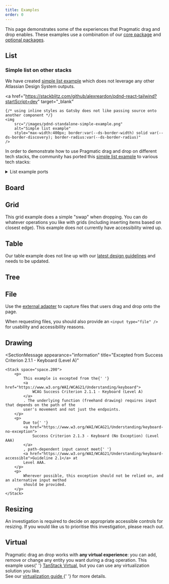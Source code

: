 ```yaml
---
title: Examples
order: 0
---
```




This page demonstrates some of the experiences that Pragmatic drag and drop enables. These examples
use a combination of our [core package](/components/pragmatic-drag-and-drop/core-package) and
[optional packages](/components/pragmatic-drag-and-drop/optional-packages).

## List

<Example Component={ListExample} appearance="showcase-only" />

### Simple list on other stacks

We have created [simple list example](https://github.com/alexreardon/pdnd-react-tailwind) which does
not leverage any other Atlassian Design System outputs.

<a
	href="https://stackblitz.com/github/alexreardon/pdnd-react-tailwind?startScript=dev"
	target="_blank"
>
	{/* using inline styles as Gatsby does not like passing source onto another component */}
	<img
		src="/images/pdnd-standalone-simple-example.png"
		alt="Simple list example"
		style="max-width:400px; border:var(--ds-border-width) solid var(--ds-border-discovery); border-radius:var(--ds-border-radius)"
	/>
</a>

In order to demonstrate how to use Pragmatic drag and drop on different tech stacks, the community
has ported this [simple list example](https://github.com/alexreardon/pdnd-react-tailwind) to various
tech stacks:

<details>
  <summary>List example ports</summary>

<br />

<SectionMessage appearance="warning">

These examples have been contributed by a mixture of Atlassian and non-Atlassian contributors.
Please use caution when viewing and running these examples.

</SectionMessage>

<br />
<br />

| Technologies                             | Source                                                         | Standalone example                                                                                   | Author(s)                                         |
| ---------------------------------------- | -------------------------------------------------------------- | ---------------------------------------------------------------------------------------------------- | ------------------------------------------------- |
| `React` + `TailwindCSS` + `TypeScript`   | [Github](https://github.com/alexreardon/pdnd-react-tailwind)   | [Run on StackBlitz](https://stackblitz.com/github/alexreardon/pdnd-react-tailwind?startScript=dev)   | [@alexandereardon](https://x.com/alexandereardon) |
| `TailwindCSS` + `TypeScript`             | [Github](https://github.com/alexreardon/pdnd-vanilla-tailwind) | [Run on StackBlitz](https://stackblitz.com/github/alexreardon/pdnd-vanilla-tailwind?startScript=dev) | [@alexandereardon](https://x.com/alexandereardon) |
| `SolidJS` + `TailwindCSS` + `TypeScript` | [Github](https://github.com/dotnize/pdnd-solid-tailwind)       | [Run on StackBlitz](https://stackblitz.com/github/dotnize/pdnd-solid-tailwind?startScript=dev)       | [@dotnize](https://x.com/dotnize)                 |

</details>

## Board

<Example Component={BoardExample} appearance="showcase-only" />

## Grid

<SectionMessage appearance="information">

This grid example does a simple "swap" when dropping. You can do whatever operations you like with
grids (including inserting items based on closest edge). This example does not currently have
accessibility wired up.

</SectionMessage>

<Example Component={GridExample} appearance="showcase-only" />

## Table

<SectionMessage appearance="information" title="Needs updating">

Our table example does not line up with our
[latest design guidelines](/components/pragmatic-drag-and-drop/design-guidelines) and needs to be
updated.

</SectionMessage>

<Example Component={TableExample} appearance="showcase-only" />

## Tree

<Example Component={TreeExample} appearance="showcase-only" />

## File

Use the [external adapter](/components/pragmatic-drag-and-drop/adapters/external) to capture files
that users drag and drop onto the page.

When requesting files, you should also provide an `<input type="file" />` for usability and
accessibility reasons.

<Example Component={FileExample} appearance="showcase-only" />

## Drawing

<SectionMessage
	appearance="information"
	title="Excepted from Success Criterion 2.1.1 - Keyboard (Level A)"
>
	<Stack space="space.200">
		<p>
			This example is excepted from the{' '}
			<a href="https://www.w3.org/WAI/WCAG21/Understanding/keyboard">
				WCAG Success Criterion 2.1.1 - Keyboard (Level A)
			</a>
			. The underlying function (freehand drawing) requires input that depends on the path of the
			user's movement and not just the endpoints.
		</p>
		<p>
			Due to{' '}
			<a href="https://www.w3.org/WAI/WCAG21/Understanding/keyboard-no-exception">
				Success Criterion 2.1.3 - Keyboard (No Exception) (Level AAA)
			</a>
			, path-dependent input cannot meet{' '}
			<a href="https://www.w3.org/WAI/WCAG21/Understanding/keyboard-accessible">Guideline 2.1</a> at
			Level AAA.
		</p>
		<p>
			Wherever possible, this exception should not be relied on, and an alternative input method
			should be provided.
		</p>
	</Stack>
</SectionMessage>

<Example Component={DrawingExample} appearance="showcase-only" />

## Resizing

<SectionMessage appearance="information" title="Accessibility guidance in progress">
	<p>
		An investigation is required to decide on appropriate accessible controls for resizing. If you
		would like us to prioritise this investigation, please reach out.
	</p>
</SectionMessage>

<Example Component={ResizingExample} appearance="showcase-only" />

## Virtual

<SectionMessage appearance="success">
	<p>
		Pragmatic drag an drop works with <strong>any virtual experience</strong>: you can add, remove
		or change any entity you want during a drag operation. This example uses{' '}
		<a href="https://tanstack.com/virtual/latest">TanStack Virtual</a>, but you can use any
		virtualization solution you like.
		<br />
		See our <a href="./core-package/improving-performance/virtualization">
			virtualization guide
		</a>{' '}
		for more details.
	</p>
</SectionMessage>

<Example Component={VirtualListExample} appearance="showcase-only" />
